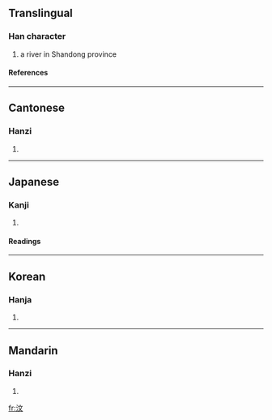 ==Translingual==
===Han character===
{{Han char|rn=85|rad=水|as=04|sn=7|four=3014<sub>0</sub>|canj=水卜大 (EYK)}}
# a river in Shandong province
====References====
{{Han ref|kx=0608.080|dkj=17168|dj=1001.120|hdz=31572.010|uh=6C76|ud=27766|bh=A85A|bd=43098}}

----
==Cantonese==
===Hanzi===
{{yue-hanzi|jyut=|y=man6}}
# {{defn|Cantonese}}

----
==Japanese==
===Kanji===
{{ja-kanji|grade=|rs=水04}}
# {{defn|Japanese}} 
====Readings====
{{ja-readings|on=[[ぶん]] (bun), [[もん]] (mon)|kun=}}

----
==Korean==
===Hanja===
{{ko-hanja|hangeul=문|eumhun=|rv=mun|mr=mun|y=mun}}
# {{defn|Korean}}

----
==Mandarin==
===Hanzi===
{{cmn-hanzi|pin=[[wèn]] (wen4)|wg=wen<sup>4</sup>}}
# {{defn|Mandarin}}

[[fr:汶]]